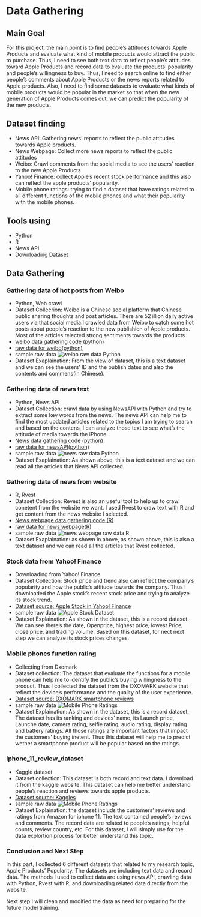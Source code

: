 # Data Gathering

## Main Goal
For this project, the main point is to find people's attitudes towards Apple Products and evaluate what kind of mobile products would attract the public to purchase. Thus, I need to see both text data to reflect people's attitudes toward Apple Products and record data to evaluate the products' popularity and people's willingness to buy. Thus, I need to search online to find either people's comments about Apple Products or the news reports related to Apple products. Also, I need to find some datasets to evaluate what kinds of mobile products would be popular in the market so that when the new generation of Apple Products comes out, we can predict the popularity of the new products.

## Dataset finding
* News API: Gathering news' reports to reflect the public attitudes towards Apple products.
* News Webpage: Collect more news reports to reflect the public attitudes
* Weibo: Crawl comments from the social media to see the users' reaction to the new Apple Products
* Yahoo! Finance: collect Apple's recent stock performance and this also can reflect the apple products' popularity.
* Mobile phone ratings: trying to find a dataset that have ratings related to all different functions of the mobile phones and what their popularity with the mobile phones.

## Tools using
* Python
* R
* News API
* Downloading Dataset

## Data Gathering
### Gathering data of hot posts from Weibo
* Python, Web crawl
* Dataset Collecrion: Weibo is a Chinese social platform that Chinese public sharing thoughts and post articles. There are 52 illion daily active users via that social media.I crawled data from Weibo to catch some hot posts about people's reaction to the new publishion of Apple products. Most of the articles relected strong sentiments towards the products
* <a href="https://github.com/anly501/dsan-5000-project-qinxuesherry/blob/main/codes/01-data-gathering/wb_python_gathering.py">weibo data gathering code (python)</a>
* <a href="https://github.com/anly501/dsan-5000-project-qinxuesherry/blob/main/data/00-raw-data/%E5%BE%AE%E5%8D%9A%E6%B8%85%E5%8D%95.csv">raw data for weibo(python)</a>
* sample raw data ![weibo raw data Python](/images/weibo_raw.png)
* Dataset Exaplaination: From the view of dataset, this is a text dataset and we can see the users' ID and the publish dates and also the contents and commens(in Chinese).


### Gathering data of news text
* Python, News API
* Dataset Collection: crawl data by using NewsAPI with Python and try to extract some key words from the news. The news API can help me to find the most updated articles related to the topics I am trying to search and based on the contens, I can analyze those text to see what's the attitude of media towards the iPhone.
* <a href="https://github.com/anly501/dsan-5000-project-qinxuesherry/blob/main/codes/01-data-gathering/news_python_gathering.py">News data gathering code (python)</a>
* <a href="https://github.com/anly501/dsan-5000-project-qinxuesherry/blob/main/data/00-raw-data/iphone_content.txt">raw data for newsAPI(python)</a>
* sample raw data ![news raw data Python](/images/news_raw.png)
* Dataset Exaplaination: As shown above, this is a text dataset and we can read all the articles that News API collected.


### Gathering data of news from website
* R, Rvest
* Dataset Collection: Revest is also an useful tool to help up to crawl conetent from the website we want. I used Rvest to craw text with R and get content from the news website I selected.
* <a href="https://github.com/anly501/dsan-5000-project-qinxuesherry/blob/main/codes/01-data-gathering/r_gathering.Rmd">News webpage data gathering code (R)</a>
* <a href="https://github.com/anly501/dsan-5000-project-qinxuesherry/blob/main/data/00-raw-data/R_raw_data.csv">raw data for news webpage(R)</a>
* sample raw data ![news webpage raw data R](/images/newsweb_raw_R.png)
* Dataset Exaplaination: as shown in above, as shown above, this is also a text dataset and we can read all the articles that Rvest collected.

### Stock data from Yahoo! Finance
* Downloading from Yahoo! Finance
* Dataset Collection: Stock price and trend also can reflect the company's popularity and how the public's attitude towards the company. Thus I downloaded the Apple stock's recent stock price and trying to analyze its stock trend. 
* <a href="https://finance.yahoo.com/quote/AAPL?p=AAPL&.tsrc=fin-srch">Dataset source: Apple Stock in Yahoo! Finance</a>
* sample raw data ![Apple Stock Dataset](/images/apple_stock_dataset.png)
* Dataset Explaination: As shown in the dataset, this is a record dataset. We can see there's the date, Openprice, highest price, lowest Price, close price, and trading volume. Based on this dataset, for nect next step we can analyze its stock prices changes.

### Mobile phones function rating
* Collecting from Dxomark
* Dataset collection: The dataset that evaluate the functions for a mobile phone can help me to identify the public's buying willingness to the product. Thus I collected the dataset from the DXOMARK website that reflect the device’s performance and the quality of the user experience.
* <a href="https://www.dxomark.com/smartphones/">Dataset source: DXOMARK smartphone reviews</a>
* sample raw data ![Mobile Phone Ratings](/images/mobile_rating_dataset.png)
* Dataset Explaination: As shown in the dataset, this is a record dataset. The dataset has its ranking and devices' name, its Launch price, Launche date, camera rating, selfie rating, audio rating, display rating and battery ratings. All those ratings are important factors that impact the customers' buying inetent. Thus this dataset will help me to predict wether a smartphone product will be popular based on the ratings.

### iphone_11_review_dataset
* Kaggle dataset
* Dataset collection: This dataset is both record and text data. I download it from the kaggle website. This dataset can help me better understand people's reaction and reviews towards apple products.
* <a href="https://www.kaggle.com/datasets/thedevastator/apple-iphone-11-reviews-from-amazon-com/data">Dataset source: Kaggles</a>
* sample raw data ![Mobile Phone Ratings](/images/iphone11_review_dataset.png)
* Dataset Explaination: the dataset includs the customers' reviews and ratings from Amazon for iphone 11. The text contained people's reviews and comments. The record data are related to people's ratings, helpful counts, review country, etc. For this dataset, I will simply use for the data explortion process for better understand this topic.

### Conclusion and Next Step
In this part, I collected 6 different datasets that related to my research topic, Apple Products' Popularity. The datasets are including text data and record data. The methods I used to collect data are using news API, crawling data with Python, Rvest with R, and downloading related data directly from the website.

Next step I will clean and modified the data as need for preparing for the future model training.